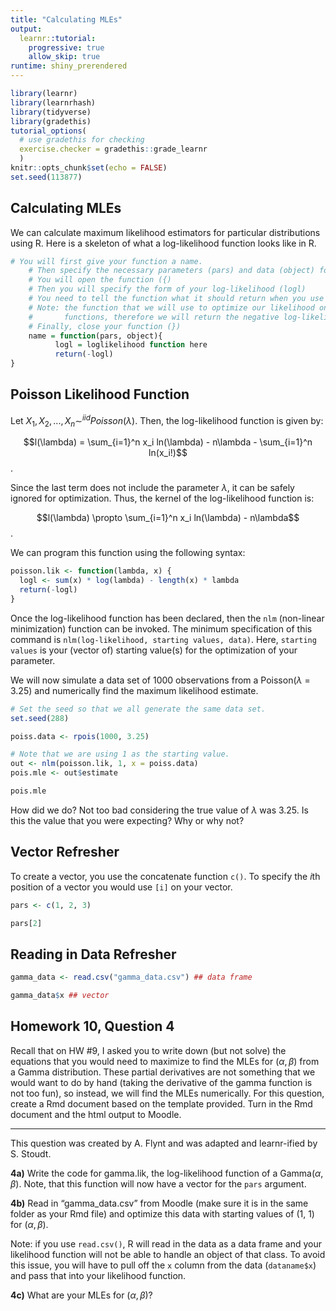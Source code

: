 ```yaml
---
title: "Calculating MLEs"
output: 
  learnr::tutorial:
    progressive: true
    allow_skip: true
runtime: shiny_prerendered
---
```


```r
library(learnr)
library(learnrhash)
library(tidyverse)
library(gradethis)
tutorial_options(
  # use gradethis for checking
  exercise.checker = gradethis::grade_learnr
  )
knitr::opts_chunk$set(echo = FALSE)
set.seed(113877)
```

## Calculating MLEs

We can calculate maximum likelihood estimators for particular distributions using R. Here is a skeleton of what a log-likelihood function looks like in R.

```r

# You will first give your function a name.
    # Then specify the necessary parameters (pars) and data (object) for your function.
    # You will open the function ({)
    # Then you will specify the form of your log-likelihood (logl)
    # You need to tell the function what it should return when you use it
    # Note: the function that we will use to optimize our likelihood only minimizes
    #       functions, therefore we will return the negative log-likelihood
    # Finally, close your function (})
    name = function(pars, object){
          logl = loglikelihood function here
          return(-logl)
}

```

## Poisson Likelihood Function

Let $X_1, X_2, ..., X_n \sim^{iid} Poisson(\lambda)$. Then, the log-likelihood function is given by:

$$l(\lambda) = \sum_{i=1}^n x_i ln(\lambda) - n\lambda - \sum_{i=1}^n ln(x_i!)$$.

Since the last term does not include the parameter $\lambda$, it can be safely ignored for optimization. Thus, the kernel of the log-likelihood function is:

$$l(\lambda) \propto \sum_{i=1}^n x_i ln(\lambda) - n\lambda$$.

We can program this function using the following syntax:

```r
poisson.lik <- function(lambda, x) {
  logl <- sum(x) * log(lambda) - length(x) * lambda
  return(-logl)
}

```

Once the log-likelihood function has been declared, then the `nlm` (non-linear minimization) function can be invoked. The minimum specification of this command is `nlm(log-likelihood, starting values, data)`. Here, `starting values` is your (vector of) starting value(s) for the optimization of your parameter.

We will now simulate a data set of 1000 observations from a Poisson($\lambda$ = 3.25) and numerically find the maximum likelihood estimate.


```r
# Set the seed so that we all generate the same data set.
set.seed(288)

poiss.data <- rpois(1000, 3.25)

# Note that we are using 1 as the starting value.
out <- nlm(poisson.lik, 1, x = poiss.data)
pois.mle <- out$estimate

pois.mle

```

How did we do? Not too bad considering the true value of $\lambda$ was 3.25. Is this the value that you were expecting? Why or why not?

## Vector Refresher

To create a vector, you use the concatenate function `c()`. To specify the $i$th position of a vector you would use `[i]` on your vector. 

```r

pars <- c(1, 2, 3)

pars[2]

```

## Reading in Data Refresher


```r

gamma_data <- read.csv("gamma_data.csv") ## data frame 

gamma_data$x ## vector

```

## Homework 10, Question 4

Recall that on HW #9, I asked you to write down (but not solve) the equations that you would need to maximize to find the MLEs for $(\alpha, \beta)$ from a Gamma distribution. These partial derivatives are not something that we would want to do by hand (taking the derivative of the gamma function is not too fun), so instead, we will find the MLEs numerically. For this question, create a Rmd document based on the template provided. Turn in the Rmd document and the html output to Moodle.

* * *

This question was created by A. Flynt and was adapted and learnr-ified by S. Stoudt.

**4a)** Write the code for gamma.lik, the log-likelihood function of a Gamma$(\alpha, \beta)$. Note, that this function will now have a vector for the `pars` argument. 

**4b)** Read in "gamma_data.csv" from Moodle (make sure it is in the same folder as your Rmd file) and optimize this data with starting values of (1, 1) for $(\alpha, \beta)$.

Note: if you use `read.csv()`, R will read in the data as a data frame and your likelihood function will not be able to handle an object of that class. To avoid this issue, you will have to pull off the `x` column from the data (`dataname$x`) and pass that into your likelihood function.

**4c)** What are your MLEs for $(\alpha, \beta)$?


